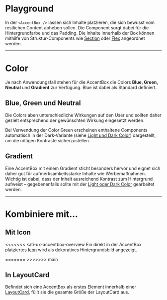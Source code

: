 # Playground

In der `<AccentBox />` lassen sich Inhalte platzieren, die sich bewusst vom restlichen Content abheben sollen. Die Component sorgt dabei für die Hintergrundfarbe und das
Padding. Die Inhalte innerhalb der Box können mithilfe von Struktur-Components wie [Section](/03-components/structure/section) oder [Flex](/03-components/structure/flex) angeordnet werden.

<LiveCodeEditor />

---

# Color

Je nach Anwendungsfall stehen für die AccentBox die Colors **Blue, Green, Neutral** und **Gradient** zur Verfügung. Blue ist dabei als Standard definiert.

## Blue, Green und Neutral

Die Colors aben unterschiedliche Wirkungen auf den User und sollten daher gezielt entsprechend der gewünschten Wirkung eingesetzt werden.

Bei Verwendung der Color Green erscheinen enthaltene Components automatisch in der Dark-Variante (siehe [Light und Dark Color](/02-foundations/01-design/02-colors)) dargestellt, um die nötigen Kontraste sicherzustellen.

<LiveCodeEditor example="color" editorCollapsed />

## Gradient

Eine AccentBox mit einem Gradient sticht besonders hervor und eignet sich daher gut für aufmerksamkeitsstarke Inhalte wie Werbemaßnahmen. Wichtig ist dabei, dass der Inhalt ausreichend Kontrast zum Hintergrund aufweist – gegebenenfalls sollte mit der [Light oder Dark Color](/02-foundations/01-design/02-colors) gearbeitet werden.

<LiveCodeEditor example="gradient" editorCollapsed />

---

# Kombiniere mit...

## Mit Icon

<<<<<<< kati-ux-accentbox-overview
Ein direkt in der AccentBox platziertes [Icon](/03-components/content/icon) wird als dekoratives Hintergrundsbild angezeigt.

<LiveCodeEditor example="icon" editorCollapsed />
=======
<LiveCodeEditor example="color" editorCollapsed />
>>>>>>> main


## In LayoutCard

Befindet sich eine AccentBox als erstes Element innerhalb einer [LayoutCard](/03-components/structure/layout-card), füllt sie die gesamte Größe der LayoutCard aus.

<LiveCodeEditor example="layoutCard" editorCollapsed />
